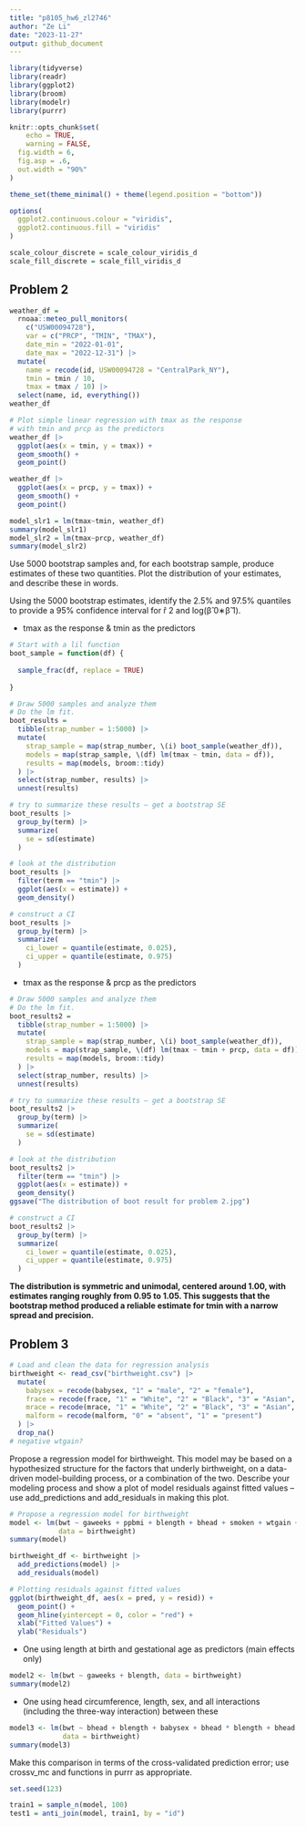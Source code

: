 ```yaml
---
title: "p8105_hw6_zl2746"
author: "Ze Li"
date: "2023-11-27"
output: github_document
---
```


```r
library(tidyverse)
library(readr)
library(ggplot2)
library(broom)
library(modelr)
library(purrr)

knitr::opts_chunk$set(
	echo = TRUE,
	warning = FALSE,
  fig.width = 6,
  fig.asp = .6,
  out.width = "90%"
)

theme_set(theme_minimal() + theme(legend.position = "bottom"))

options(
  ggplot2.continuous.colour = "viridis",
  ggplot2.continuous.fill = "viridis"
)

scale_colour_discrete = scale_colour_viridis_d
scale_fill_discrete = scale_fill_viridis_d
```

## Problem 2

```r
weather_df = 
  rnoaa::meteo_pull_monitors(
    c("USW00094728"),
    var = c("PRCP", "TMIN", "TMAX"), 
    date_min = "2022-01-01",
    date_max = "2022-12-31") |>
  mutate(
    name = recode(id, USW00094728 = "CentralPark_NY"),
    tmin = tmin / 10,
    tmax = tmax / 10) |>
  select(name, id, everything())
weather_df
```

```r
# Plot simple linear regression with tmax as the response 
# with tmin and prcp as the predictors
weather_df |> 
  ggplot(aes(x = tmin, y = tmax)) + 
  geom_smooth() +
  geom_point()

weather_df |> 
  ggplot(aes(x = prcp, y = tmax)) + 
  geom_smooth() +
  geom_point()
```


```r
model_slr1 = lm(tmax~tmin, weather_df)
summary(model_slr1)
model_slr2 = lm(tmax~prcp, weather_df)
summary(model_slr2)
```


Use 5000 bootstrap samples and, for each bootstrap sample, produce estimates of these two quantities. Plot the distribution of your estimates, and describe these in words.

Using the 5000 bootstrap estimates, identify the 2.5% and 97.5% quantiles to provide a 95% confidence interval for r̂ 2 and log(β̂ 0∗β̂ 1). 

* tmax as the response & tmin as the predictors

```r
# Start with a lil function
boot_sample = function(df) {
  
  sample_frac(df, replace = TRUE)
  
}

# Draw 5000 samples and analyze them
# Do the lm fit.
boot_results = 
  tibble(strap_number = 1:5000) |> 
  mutate(
    strap_sample = map(strap_number, \(i) boot_sample(weather_df)),
    models = map(strap_sample, \(df) lm(tmax ~ tmin, data = df)),
    results = map(models, broom::tidy)
  ) |> 
  select(strap_number, results) |> 
  unnest(results)

# try to summarize these results – get a bootstrap SE
boot_results |> 
  group_by(term) |> 
  summarize(
    se = sd(estimate)
  )

# look at the distribution
boot_results |> 
  filter(term == "tmin") |> 
  ggplot(aes(x = estimate)) + 
  geom_density()

# construct a CI
boot_results |> 
  group_by(term) |> 
  summarize(
    ci_lower = quantile(estimate, 0.025),
    ci_upper = quantile(estimate, 0.975)
  )
```

* tmax as the response & prcp as the predictors

```r
# Draw 5000 samples and analyze them
# Do the lm fit.
boot_results2 = 
  tibble(strap_number = 1:5000) |> 
  mutate(
    strap_sample = map(strap_number, \(i) boot_sample(weather_df)),
    models = map(strap_sample, \(df) lm(tmax ~ tmin + prcp, data = df)),
    results = map(models, broom::tidy)
  ) |> 
  select(strap_number, results) |> 
  unnest(results)

# try to summarize these results – get a bootstrap SE
boot_results2 |> 
  group_by(term) |> 
  summarize(
    se = sd(estimate)
  )

# look at the distribution
boot_results2 |> 
  filter(term == "tmin") |> 
  ggplot(aes(x = estimate)) + 
  geom_density()
ggsave("The distribution of boot result for problem 2.jpg")

# construct a CI
boot_results2 |> 
  group_by(term) |> 
  summarize(
    ci_lower = quantile(estimate, 0.025),
    ci_upper = quantile(estimate, 0.975)
  )
```

**The distribution is symmetric and unimodal, centered around 1.00, with estimates ranging roughly from 0.95 to 1.05. This suggests that the bootstrap method produced a reliable estimate for tmin with a narrow spread and precision.**

## Problem 3

```r
# Load and clean the data for regression analysis
birthweight <- read_csv("birthweight.csv") |>
  mutate(
    babysex = recode(babysex, "1" = "male", "2" = "female"),
    frace = recode(frace, "1" = "White", "2" = "Black", "3" = "Asian", "4" = "Puerto Rican", "8" = "Other", "9" = "Unknown"),
    mrace = recode(mrace, "1" = "White", "2" = "Black", "3" = "Asian", "4" = "Puerto Rican", "8" = "Other"),
    malform = recode(malform, "0" = "absent", "1" = "present")
  ) |>
  drop_na()
# negative wtgain?
```

Propose a regression model for birthweight. This model may be based on a hypothesized structure for the factors that underly birthweight, on a data-driven model-building process, or a combination of the two. Describe your modeling process and show a plot of model residuals against fitted values – use add_predictions and add_residuals in making this plot.

```r
# Propose a regression model for birthweight
model <- lm(bwt ~ gaweeks + ppbmi + blength + bhead + smoken + wtgain + babysex + frace + mrace, 
            data = birthweight)
summary(model)

birthweight_df <- birthweight |> 
  add_predictions(model) |> 
  add_residuals(model)

# Plotting residuals against fitted values
ggplot(birthweight_df, aes(x = pred, y = resid)) + 
  geom_point() + 
  geom_hline(yintercept = 0, color = "red") +
  xlab("Fitted Values") +
  ylab("Residuals")
```

* One using length at birth and gestational age as predictors (main effects only)

```r
model2 <- lm(bwt ~ gaweeks + blength, data = birthweight)
summary(model2)
```

* One using head circumference, length, sex, and all interactions (including the three-way interaction) between these

```r
model3 <- lm(bwt ~ bhead + blength + babysex + bhead * blength + bhead * babysex + blength * babysex, 
             data = birthweight)
summary(model3)
```

Make this comparison in terms of the cross-validated prediction error; use crossv_mc and functions in purrr as appropriate.

```r
set.seed(123)  

train1 = sample_n(model, 100)
test1 = anti_join(model, train1, by = "id")
```

